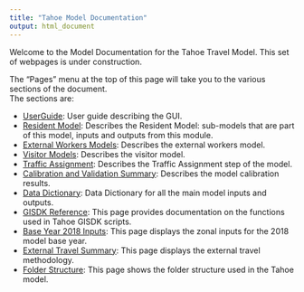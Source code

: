```yaml
---
title: "Tahoe Model Documentation"
output: html_document
---
```


Welcome to the Model Documentation for the Tahoe Travel Model. This
set of webpages is under construction.   

The "Pages" menu at the top of this page will take you to the various sections of the document.  
The sections are:  

  - [UserGuide](UserGuide.html): User guide describing the GUI.
  - [Resident Model](ResidentModel.html): Describes the Resident Model: sub-models that are part of this model, inputs and outputs from this module.
  - [External Workers Models](ExternalWorkers.html): Describes the external workers model.
  - [Visitor Models](VisitorModels.html): Describes the visitor model.
  - [Traffic Assignment](TrafficAssignment.html): Describes the Traffic Assignment step of the model.
  - [Calibration and Validation Summary](Calibration.html): Describes the model calibration results.
  - [Data Dictionary](DataDictionary.html): Data Dictionary for all the main model inputs and outputs.
  - [GISDK Reference](CodeReference.html): This page provides documentation on the functions used in Tahoe GISDK scripts.
  - [Base Year 2018 Inputs](base_2018.html): This page displays the zonal inputs for the 2018 model base year.
  - [External Travel Summary](StreetlightData_Summary.html): This page displays the external travel methodology.
  - [Folder Structure](FolderStructure.html): This page shows the folder structure used in the Tahoe model.
  
